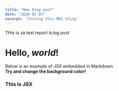 ```yaml
---
title: "New blog post"
date: "2020-01-03"
excerpt: "Testing this MDX thing"
---
```


THis is sa test report b;log post

# Hello, _world_!

Below is an example of JSX embedded in Markdown. <br /> **Try and change
the background color!**

<div style={{ padding: '20px', backgroundColor: 'tomato' }}>
  <h3>This is JSX</h3>
</div>
